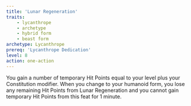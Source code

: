 ```yaml
---
title: 'Lunar Regeneration'
traits:
    - lycanthrope
    - archetype
    - hybrid form
    - beast form
archetype: Lycanthrope
prereq: 'Lycanthrope Dedication'
level: 8
action: one-action
---
```


You gain a number of temporary Hit Points equal to your level plus your Constitution modifier. When you change to your humanoid form, you lose any remaining Hit Points from Lunar Regeneration and you cannot gain temporary Hit Points from this feat for 1 minute.
